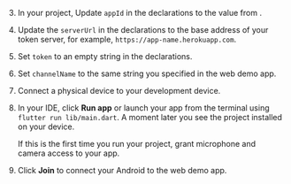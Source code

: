 <PlatformWrapper platform="flutter">
        
3. In your project, Update `appId` in the declarations to the value from <Vg k="CONSOLE" />.

1.  Update the `serverUrl` in the declarations to the base address of your token server, for example, `https://app-name.herokuapp.com`.

1. Set `token` to an empty string in the declarations.

1. Set `channelName` to the same string you specified in the web demo app.

1. Connect a physical device to your development device.

1. In your IDE, click **Run app** or launch your app from the terminal using `flutter run lib/main.dart`. A moment later you see the project installed on your device.

    If this is the first time you run your project, grant microphone and camera access to your app.

1. Click **Join** to connect your Android <Vpl k="CLIENT" /> to the web demo app.

</PlatformWrapper>
